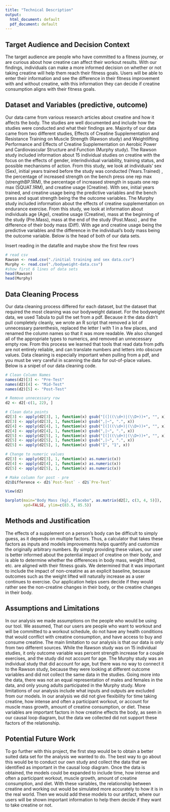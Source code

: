 ```yaml
---
title: "Technical Description"
output:
  html_document: default
  pdf_document: default
---
```


## Target Audience and Decision Context

The target audience are people who have committed to a fitness journey, or are curious about how creatine can affect their workout results. With our findings, individuals can make a more informed decision on whether or not taking creatine will help them reach their fitness goals. Users will be able to enter their information and see the difference in their fitness improvement with and without creatine, with this information they can decide if creatine consumption aligns with their fitness goals.

## Dataset and Variables (predictive, outcome)

Our data came from various research articles about creatine and how it affects the body. The studies are well documented and include how the studies were conducted and what their findings are. Majority of our data came from two different studies, Effects of Creatine Supplementation and Resistance Training on Muscle Strength (Rawson study) and Weightlifting Performance and Effects of Creatine Supplementation on Aerobic Power and Cardiovascular Structure and Function (Murphy study). The Rawson study included information about 15 individual studies on creatine with the focus on the effects of gender, interindividual variability, training status, and possible mechanisms of action. From this study, we look at individuals’ sex (Sex), initial years trained before the study was conducted (Years.Trained) , the percentage of increased strength on the bench press one rep max (strengthBP.1RM), the percentage of increased strength in squats one rep max (SQUAT.1RM), and creatine usage (Creatine). With sex, initial years trained, and creatine usage being the predictive variables and the bench press and squat strength being the the outcome variables. The Murphy study included information about the effects of creatine supplementation on endurance exercise. From this study, we look at information about individuals age (Age), creatine usage (Creatine), mass at the beginning of the study (Pre.Mass), mass at the end of the study (Post.Mass) , and the difference of their body mass (Diff). With age and creatine usage being the predictive variables and the difference in the individual’s body mass being the outcome variable. Below is the head of both of our data sets.

Insert reading in the datafile and maybe show the first few rows

```r
# read csv
Rawson <- read.csv("./initial training and sex data.csv")
Murphy <- read.csv("./bodyweight-data.csv")
#show first 6 lines of data sets
head(Rawson)
head(Murphy)
```

## Data Cleaning Process

Our data cleaning process differed for each dataset, but the dataset that required the most cleaning was our bodyweight dataset. For the bodyweight data, we used Tabula to pull the set from a pdf. Because it the data didn’t pull completely cleanly, we wrote an R script that removed a lot of unnecessary parenthesis, replaced the letter I with 1 in a few places, and renamed the column names so that it was more readable. We also changed all of the appropriate types to numerics, and removed an unnecessary empty row. From this process we learned that tools that read data from pdfs are not entirely reliable, and can translate numbers and letters into obscure values. Data cleaning is especially important when pulling from a pdf, and you must be very careful in scanning the data for out-of-place values. Below is a snipet of our data cleaning code.

```r
# Clean Column Names
names(d2)[3] <- "Pre-Test"
names(d2)[4] <- "Mid-Test"
names(d2)[5] <- "Post-Test"

# Remove unnecessary row
d2 <- d2[-c(1, 22), ]

# Clean data points
d2[3] <- apply(d2[3], 1, function(x) gsub("[(]((\\d+)|(\\D+))+", "", x))
d2[3] <- apply(d2[3], 1, function(x) gsub(",|~", ".", x))
d2[4] <- apply(d2[4], 1, function(x) gsub("[(]((\\d+)|(\\D+))+", "", x))
d2[4] <- apply(d2[4], 1, function(x) gsub(",|~", ".", x))
d2[5] <- apply(d2[5], 1, function(x) gsub("[(]((\\d+)|(\\D+))+", "", x))
d2[5] <- apply(d2[5], 1, function(x) gsub(",|~", ".", x))
d2[5] <- apply(d2[5], 1, function(x) gsub("I", "1", x))

# Change to numeric values
d2[3] <- apply(d2[3], 1, function(x) as.numeric(x))
d2[4] <- apply(d2[4], 1, function(x) as.numeric(x))
d2[5] <- apply(d2[5], 1, function(x) as.numeric(x))

# Make column for post - pre
d2$Difference <- d2$`Post-Test` - d2$`Pre-Test`

View(d2)

barplot(main="Body Mass (kg), Placebo", as.matrix(d2[2, c(3, 4, 5)]),
        xpd=FALSE, ylim=c(83.5, 85.5))

```

## Methods and Justification

The effects of a supplement on a person’s body can be difficult to simply guess, as it depends on multiple factors. Thus, a calculator that takes these factors as inputs and models improvements helps quantify and customize the originally arbitrary numbers. By simply providing these values, our user is better informed about the potential impact of creatine on their body, and is able to determine whether the differences in body mass, weight lifted, etc. are aligned with their fitness goals. We determined that it was important to include the impact of non-creatine as an explicit baseline, because outcomes such as the weight lifted will naturally increase as a user continues to exercise. Our application helps users decide if they would rather see the non-creatine changes in their body, or the creatine changes in their body.


## Assumptions and Limitations

In our analysis we made assumptions on the people who would be using our tool. We assumed, That our users are people who want to workout and will be committed to a workout schedule, do not have any health conditions that would conflict with creatine consumption, and have access to buy and consume creatine. The main limitation to our analysis is that our data is only from two different sources. While the Rawson study was on 15 individual studies, it only outcome variable was percent strength increase for a couple exercises, and the study did not account for age. The Murphy study was an individual study that did account for age, but there was no way to connect it to the Rawson study, because they were looking at different outcome variables and did not collect the same data in the studies. Going more into the data, there was not an equal representation of males and females in the data, and only young adults participated in the Murphy study. More limitations of our analysis include what inputs and outputs are excluded from our models. In our analysis we did not give flexibility for time taking creatine, how intense and often a participant workout, or account for muscle mass growth, amount of creatine consumption, or diet. These variables are important factors in how creatine effects the body, as seen in our causal loop diagram, but the data we collected did not support these factors of the relationship.

## Potential Future Work

To go further with this project, the first step would be to obtain a better suited data set for the analysis we wanted to do. The best way to go about this would be to conduct our own study and collect the data that we identified as important in the causal loop diagram. Once the data is obtained, the models could be expanded to include time, how intense and often a participant workout,  muscle growth, amount of creatine consumption, and diet. With these variables, the relationship between creatine and working out would be simulated more accurately to how it is in the real world. Then we would add these models to our artifact, where our users will be shown important information to help them decide if they want to take creatine or not.
